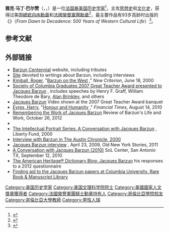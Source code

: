 {{Infobox person
|birth_name  = Jacques Martin Barzun
|image       = Jacques barzun.jpg
|caption     = 1947的一幅雅克·巴尔赞的画像：''With Light from a New Dawn''
|birth_date  = {{birth date|1907|11|30}}
|birth_place = [[法国|法国]][[克雷泰伊|克雷泰伊]]
|death_date  = {{death date and age|2012|10|25|1907|11|30}}
|death_place = [[美国|美国]][[得克萨斯州|得克萨斯州]][[圣安东尼奥_(得克萨斯州)|圣安东尼奥]]
|occupation  = 历史学家
|alma_mater  = [[哥伦比亚大学|哥伦比亚大学]]
}}
'''雅克·马丁·巴尔赞'''（{{lang-en|Jacques Martin Barzun}}，{{IPAc-en|ˈ|b|ɑr|z|ən}}，{{bd|1907年|11月30日|2012年|10月25日|catIdx=Barzun}}）是一位[[法裔美国人|法国裔]][[美国|美国]][[历史学家|历史学家]]<ref>{{cite web|url=https://www.youtube.com/watch?v=VYaqL9CjKHA|title=Remembering Jacques Barzun: The Age of the Individual: 500 Years Ago Today|publisher=Center on Capitalism and Society|date=November 29, 2017|access-date=February 12, 2019|archive-date=2019-12-23|archive-url=https://web.archive.org/web/20191223040937/https://www.youtube.com/watch?v=VYaqL9CjKHA|dead-url=no}}</ref>，主攻[[思想史|思想史]]和[[文化史|文化史]]，获得过美国[[總統自由勳章|總統自由勳章]]和[[法國榮譽軍團勳章|法國榮譽軍團勳章]]<ref>{{cite news |url=https://www.nytimes.com/2012/10/26/arts/jacques-barzun-historian-and-scholar-dies-at-104.html |title=Jacques Barzun Dies at 104; Cultural Critic Saw the Sun Setting on the West |work=[[New_York_Times|New York Times]] |author=Edward Rothstein |date=October 25, 2012 |access-date=October 25, 2012 |archive-date=2019-09-28 |archive-url=https://web.archive.org/web/20190928045055/https://www.nytimes.com/2012/10/26/arts/jacques-barzun-historian-and-scholar-dies-at-104.html |dead-url=no }}</ref>，最主要作品有93岁高龄时出版的《{{le|从黎明到衰落|From Dawn to Decadence|从黎明到衰落：西方文化生活五百年，1500年至今}}》（''From Dawn to Decadence: 500 Years of Western Cultural Life''）<ref>{{cite news |date=October 26, 2012 |title=Jacques Barzun: An Appreciation |first=Joseph |last=Epstein |newspaper=[[Wall_Street_Journal|Wall Street Journal]] |url=https://www.wsj.com/articles/SB10001424052970204598504578080902026564368?mod=googlenews_wsj |accessdate=2021-01-04 |archive-date=2017-08-13 |archive-url=https://web.archive.org/web/20170813013219/https://www.wsj.com/articles/SB10001424052970204598504578080902026564368?mod=googlenews_wsj |dead-url=no }}</ref>。

== 参考文献 ==
{{reflist}}

== 外部链接 ==
{{wikiquote}}
*[http://barzuncentennial.murphywong.net/ Barzun Centennial] {{Wayback|url=http://barzuncentennial.murphywong.net/ |date=20110724042429 }} website, including tributes
*[http://www.the-rathouse.com/JacquesBarzun.html Site] {{Wayback|url=http://www.the-rathouse.com/JacquesBarzun.html |date=20210213215301 }} devoted to writings about Barzun, including interviews
*[[Roger_Kimball|Kimball, Roger]], "[http://www.newcriterion.com/articles.cfm/Barzun-on-the-West-2631 Barzun on the West] {{Wayback|url=http://www.newcriterion.com/articles.cfm/Barzun-on-the-West-2631 |date=20170607033550 }}," ''New Criterion'', June 18, 2000
*[http://vimeo.com/16549938 Society of Columbia Graduates 2007 Great Teacher Award presented to Jacques Barzun] {{Wayback|url=http://vimeo.com/16549938 |date=20201025204301 }}, includes speeches by Henry F. Graff, William Theodore de Bary, [[Alan_Brinkley|Alan Brinkley]], and others
*[http://vimeo.com/16521540 Jacques Barzun] {{Wayback|url=http://vimeo.com/16521540 |date=20190409061451 }} Video shown at the 2007 Great Teacher Award banquet
*[[Harry_Eyres|Eyres, Harry]], "[http://www.ft.com/cms/s/2/ec7b546c-a668-11df-8767-00144feabdc0.html Honour and Humanity] {{Wayback|url=http://www.ft.com/cms/s/2/ec7b546c-a668-11df-8767-00144feabdc0.html |date=20160303212135 }}," ''Financial Times'', August 14, 2010
*[http://cantheseboneslive.blogspot.com/2012/10/remembering-work-of-jacques-barzun.html Remembering the Work of Jacques Barzun] {{Wayback|url=http://cantheseboneslive.blogspot.com/2012/10/remembering-work-of-jacques-barzun.html |date=20160304130238 }} Review of Barzun's Life and Work, October 26, 2012
*{{C-SPAN|Jacques Barzun}}
*[http://oll.libertyfund.org/index.php?option=com_staticxt&staticfile=show.php%3Ftitle=961&Itemid=99999999 The Intellectual Portrait Series: A Conversation with Jacques Barzun] {{Wayback|url=http://oll.libertyfund.org/index.php?option=com_staticxt&staticfile=show.php%3Ftitle=961&Itemid=99999999 |date=20121020174548 }}, Liberty Fund, 2000
*[http://www.austinchronicle.com/gyrobase/Issue/story?oid=78886 Interview with Barzun in The Austin Chronicle, 2000] {{Wayback|url=http://www.austinchronicle.com/gyrobase/Issue/story?oid=78886 |date=20150402124212 }}
*[http://oldnewyorkstories.com/post/11666981759/jacques-barzun Jacques Barzun interview] {{Wayback|url=http://oldnewyorkstories.com/post/11666981759/jacques-barzun |date=20190409061515 }}, April 23, 2009, Old New York Stories, 2011
*[http://vimeo.com/16423966 A Conversation with Jacques Barzun (2010)] {{Wayback|url=http://vimeo.com/16423966 |date=20190409061455 }} SoL Center, San Antonio TX, September 12, 2010
*[http://ahdictionary.tumblr.com/post/35775225796/jacques-barzun The American Heritage® Dictionary Blog: Jacques Barzun] {{Wayback|url=http://ahdictionary.tumblr.com/post/35775225796/jacques-barzun |date=20130601041929 }} his responses to a 2012 questionnaire
*[https://findingaids.library.columbia.edu/ead/nnc-rb/ldpd_4079628 Finding aid to the Jacques Barzun papers at Columbia University. Rare Book & Manuscript Library] {{Wayback|url=https://findingaids.library.columbia.edu/ead/nnc-rb/ldpd_4079628 |date=20210418024409 }}

{{Authority control}}

{{DEFAULTSORT:Barzun, Jacques}}

[[Category:美国历史学家|Category:美国历史学家]]
[[Category:美国文理科学院院士|Category:美国文理科学院院士]]
[[Category:美國國家人文獎章獲得者|Category:美國國家人文獎章獲得者]]
[[Category:法國榮譽軍團騎士勳章持有人|Category:法國榮譽軍團騎士勳章持有人]]
[[Category:哥倫比亞學院校友|Category:哥倫比亞學院校友]]
[[Category:哥倫比亞大學教師|Category:哥倫比亞大學教師]]
[[Category:男性人瑞|Category:男性人瑞]]